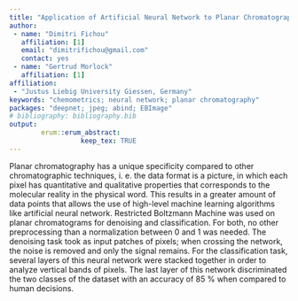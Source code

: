 ```yaml
---
title: "Application of Artificial Neural Network to Planar Chromatography Data"
author:
 - name: "Dimitri Fichou"
   affiliation: [1]
   email: "dimitrifichou@gmail.com"
   contact: yes
 - name: "Gertrud Morlock"
   affiliation: [1]
affiliation:
 - "Justus Liebig University Giessen, Germany"
keywords: "chemometrics; neural network; planar chromatography"
packages: "deepnet; jpeg; abind; EBImage"
# bibliography: bibliography.bib
output:  
        erum::erum_abstract:
                  keep_tex: TRUE
---
```


Planar chromatography has a unique specificity compared to other
chromatographic techniques, i. e. the data format is a picture, in which
each pixel has quantitative and qualitative properties that corresponds
to the molecular reality in the physical word. This results in a greater
amount of data points that allows the use of high-level machine learning
algorithms like artificial neural network. Restricted Boltzmann Machine
was used on planar chromatograms for denoising and classification. For
both, no other preprocessing than a normalization between 0 and 1 was
needed. The denoising task took as input patches of pixels; when
crossing the network, the noise is removed and only the signal remains.
For the classification task, several layers of this neural network were
stacked together in order to analyze vertical bands of pixels. The last
layer of this network discriminated the two classes of the dataset with
an accuracy of 85 % when compared to human decisions.

<!--  -->
<!-- **References** -->
<!-- @article{Hinton2006,
 archivePrefix = {arXiv},
 arxivId = {20},
 author = {Hinton, G. E. and Salakhutdinov, R. R. and Salakhutdinov, G. E. Hinton* and R. R.},
 doi = {10.1126/science.1229223},
 eprint = {20},
 isbn = {0036-8075},
 issn = {0036-8075},
 journal = {Sciences},
 number = {March},
 pages = {1095--1099},
 pmid = {23287718},
 title = {{Reducing the Dimensionality of Data with Neural Networks}},
 volume = {339},
 year = {2006}
 }
 
 @article{Komsta2009,
 author = {Komsta, {\L}ukasz},
 doi = {10.1016/j.aca.2009.03.042},
 isbn = {00032670},
 issn = {00032670},
 journal = {Analytica Chimica Acta},
 number = {1-2},
 pages = {52--58},
 pmid = {19393366},
 title = {{A comparative study on several algorithms for denoising of thin layer densitograms}},
 volume = {641},
 year = {2009}
 }
 
 @article{Morlock2014,
 author = {Morlock, Gertrud E. and Ristivojevi{\'{c}}, Petar and Chernetsova, Elena S.},
 doi = {10.1016/j.chroma.2013.12.053},
 isbn = {0021-9673},
 issn = {00219673},
 journal = {Journal of Chromatography A},
 pages = {104--112},
 pmid = {24440096},
 publisher = {Elsevier B.V.},
 title = {{Combined multivariate data analysis of high-performance thin-layer chromatography fingerprints and direct analysis in real time mass spectra for profiling of natural products like propolis}},
 url = {http://dx.doi.org/10.1016/j.chroma.2013.12.053},
 volume = {1328},
 year = {2014}
 } -->
